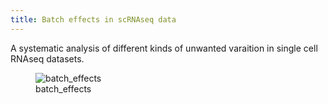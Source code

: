 ```yaml
---
title: Batch effects in scRNAseq data
---
```


A systematic analysis of different kinds of unwanted varaition in single cell RNAseq datasets.


![batch_effects](../../docs/external/scheme.png)
